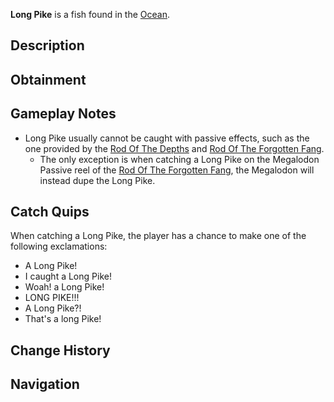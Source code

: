 {{FishInfobox
|image          = Long Pike.png
|rarity         = Secret
|sea            = First Sea
|location       = [[Ocean]]
|sublocation    = 
|sources        = Fishing Rod
|nopassive      = 1
|radar_location = 
|xp             = 6600
|weather        = Rain
|time           = 
|season         = Autumn, Spring
|bait           = Insect
|base_weight    = 3.5
|base_value     = 18000
|weight_range   = 2.3
|base_chance    = 0.005
|base_resil     = 55
}}
'''Long Pike''' is a {{Rarity|Secret}} fish found in the [[Ocean]].

== Description ==
{{Description|Looooooooooooooooooong Piiiiiiiiiiiiiiiiiiiiiiiiiiiiiiiiiiiiiiiiike|Bestiary Entry}}

== Obtainment ==
{{Fish Availability|
Apex Fish Hunt/Mosslurker
Atlantis/Surrounding Ocean
LEGO Pool/Studolodon Hunt
Lucky Event/Blarney McBreeze
Lucky Event/O'Mango Goldgrin
Lucky Event/Plumrick O'Luck
Lucky Event/Rowdy McCharm
Lucky Event/Sunny O'Coin
Narwhal Hunt/Beluga/First Sea
Narwhal Hunt/Magician Narwhal/First Sea
Narwhal Hunt/Narwhal/First Sea
Ocean
Ocean/Deep Ocean
Orca Migration/Ancient
Orca Migration/Normal
Whale Migration/Moby
Whale Migration/Normal
|top_rods      = 
Leviathan's Fang Rod\1102.21\4922.13;
Great Rod of Oscar\1051.6\3510.92;
Astralhook Rod\1002.16\3636.57;
Ethereal Prism Rod\1001.37\3671.71;
Free Spirit Rod\990.95\4915.76;
Flimsy Rod\729.71\3885.37;
Training Rod\707.2\4101.96;
Trident Rod\979.3\4857.97;
Adventurer's Rod\796.25\4154.51;
Firefly Rod\892.23\4133.75;
Seraphic Rod\972.72\3788.47;
No-Life Rod\972.17\3975.12;
Rod Of The Forgotten Fang\911.6\3694.64;
Challenger's Rod\887.23\3640.64;
Blazebringer Rod\861.96\3622.96;
Rod Of The Depths\822.73\3577.47;
Zeus Rod\812.5\3421.39;
Rod Of The Exalted One\803.46\3579.53;
Verdant Shear Rod\802.74\3459.24;
Depthseeker Rod\735.91\3216.83;
Avalanche Rod\664.48\2923.6;
Volcanic Rod\633.09\2706.1;
Steady Rod\258.92\1260.58
|recommended   = Ethereal Prism Rod
}}

== Gameplay Notes ==
* Long Pike usually cannot be caught with passive effects, such as the one provided by the [[Rod Of The Depths]] and [[Rod Of The Forgotten Fang]].
** The only exception is when catching a Long Pike on the Megalodon Passive reel of the [[Rod Of The Forgotten Fang]], the Megalodon will instead dupe the Long Pike.

== Catch Quips ==
When catching a Long Pike, the player has a chance to make one of the following exclamations:
* A Long Pike!
* I caught a Long Pike!
* Woah! a Long Pike!
* LONG PIKE!!!
* A Long Pike?!
* That's a long Pike!

== Change History ==
{{Change History|{{subst:Current Version}}}}

== Navigation ==
{{Fish Navbox|Ocean}}